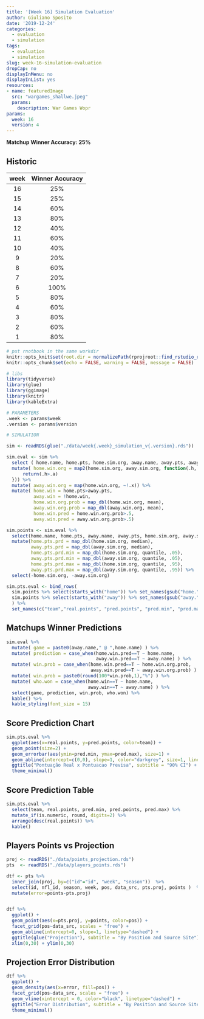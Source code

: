 ```yaml
---
title: '[Week 16] Simulation Evaluation'
author: Giuliano Sposito
date: '2019-12-24'
categories:
  - evaluation
  - simulation
tags:
  - evaluation
  - simulation
slug: week-16-simulation-evaluation
dropCap: no
displayInMenu: no
displayInList: yes
resources:
- name: featuredImage
  src: "wargames_shallwe.jpeg"
  params:
    description: War Games Wopr
params:
  week: 16
  version: 4
---
```


**Matchup Winner Accuracy: 25%**

<!--more-->

## Historic

| week | Winner Accuracy |
|:----:|:---------------:|
| 16   |       25%       |
| 15   |       25%       |
| 14   |       60%       |
| 13   |       80%       |
| 12   |       40%       |
| 11   |       60%       |
| 10   |       40%       |
| 9    |       20%       |
| 8    |       60%       |
| 7    |       20%       |
| 6    |      100%       |
| 5    |       80%       |
| 4    |       60%       |
| 3    |       80%       |
| 2    |       60%       |
| 1    |       80%       |

```r
# put rnotbook in the same workdir
knitr::opts_knit$set(root.dir = normalizePath(rprojroot::find_rstudio_root_file())) 
knitr::opts_chunk$set(echo = FALSE, warning = FALSE, message = FALSE)
```


```r
# libs
library(tidyverse)
library(glue)
library(ggimage)
library(knitr)
library(kableExtra)

# PARAMETERS
.week <- params$week
.version <- params$version

# SIMULATION

sim <- readRDS(glue("./data/week{.week}_simulation_v{.version}.rds"))

sim.eval <- sim %>% 
  select ( home.name, home.pts, home.sim.org, away.name, away.pts, away.sim.org) %>% 
  mutate( home.win.org = map2(home.sim.org, away.sim.org, function(.h, .a){
      return(.h>.a)
  })) %>% 
  mutate( away.win.org = map(home.win.org, ~!.x)) %>% 
  mutate( home.win = home.pts>away.pts,
          away.win = !home.win,
          home.win.org.prob = map_dbl(home.win.org, mean),
          away.win.org.prob = map_dbl(away.win.org, mean),
          home.win.pred = home.win.org.prob>.5, 
          away.win.pred = away.win.org.prob>.5)

sim.points <- sim.eval %>%
  select(home.name, home.pts, away.name, away.pts, home.sim.org, away.sim.org) %>% 
  mutate(home.pts.prd = map_dbl(home.sim.org, median),
         away.pts.prd = map_dbl(away.sim.org, median),
         home.pts.prd.min = map_dbl(home.sim.org, quantile, .05),
         away.pts.prd.min = map_dbl(away.sim.org, quantile, .05),
         home.pts.prd.max = map_dbl(home.sim.org, quantile, .95),
         away.pts.prd.max = map_dbl(away.sim.org, quantile, .95)) %>% 
  select(-home.sim.org, -away.sim.org)

sim.pts.eval <- bind_rows(
  sim.points %>% select(starts_with("home")) %>% set_names(gsub("home.", "", names(.))),
  sim.points %>% select(starts_with("away")) %>% set_names(gsub("away.", "", names(.)))
  ) %>% 
  set_names(c("team","real.points", "pred.points", "pred.min", "pred.max"))

```

## Matchups Winner Predictions

```r
sim.eval %>% 
  mutate( game = paste0(away.name," @ ",home.name) ) %>% 
  mutate( prediction = case_when(home.win.pred==T ~ home.name,
                                 away.win.pred==T ~ away.name) ) %>% 
  mutate( win.prob = case_when(home.win.pred==T ~ home.win.org.prob,
                               away.win.pred==T ~ away.win.org.prob) ) %>%
  mutate( win.prob = paste0(round(100*win.prob,1),"%") ) %>% 
  mutate( who.won = case_when(home.win==T ~ home.name,
                              away.win==T ~ away.name) ) %>% 
  select(game, prediction, win.prob, who.won) %>% 
  kable() %>% 
  kable_styling(font_size = 15)
```

## Score Prediction Chart

```r
sim.pts.eval %>% 
  ggplot(aes(x=real.points, y=pred.points, color=team)) +
  geom_point(size=2) +
  geom_errorbar(aes(ymin=pred.min, ymax=pred.max), size=1) +
  geom_abline(intercept=c(0,0), slope=1, color="darkgrey", size=1, linetype="dotted") +
  ggtitle("Pontuação Real x Pontuacao Previsa", subtitle = "90% CI") +
  theme_minimal()
```


## Score Prediction Table

```r

sim.pts.eval %>% 
  select(team, real.points, pred.min, pred.points, pred.max) %>%
  mutate_if(is.numeric, round, digits=2) %>% 
  arrange(desc(real.points)) %>% 
  kable()

```

## Players Points vs Projection

```r

proj <- readRDS("./data/points_projection.rds")
pts  <- readRDS("./data/players_points.rds")

dtf <- pts %>% 
  inner_join(proj, by=c("id"="id", "week", "season"))  %>% 
  select(id, nfl_id, season, week, pos, data_src, pts.proj, points )  %>% 
  mutate(error=points-pts.proj)


dtf %>% 
  ggplot() +
  geom_point(aes(x=pts.proj, y=points, color=pos)) +
  facet_grid(pos~data_src, scales = "free") +
  geom_abline(intercept=0, slope=1, linetype="dashed") + 
  ggtitle(glue("Projection"), subtitle = "By Position and Source Site") +
  xlim(0,30) + ylim(0,30)

```

## Projection Error Distribution

```r

dtf %>% 
  ggplot() +
  geom_density(aes(x=error, fill=pos)) +
  facet_grid(pos~data_src, scales = "free") +
  geom_vline(xintercept = 0, color="black", linetype="dashed") +
  ggtitle("Error Distribution", subtitle = "By Position and Source Site") +
  theme_minimal()

```

